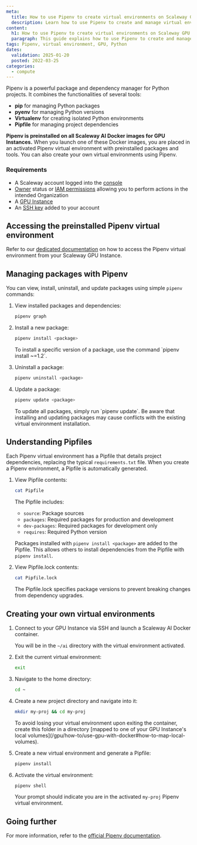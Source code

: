 ```yaml
---
meta:
  title: How to use Pipenv to create virtual environments on Scaleway GPU Instances
  description: Learn how to use Pipenv to create and manage virtual environments for your Python projects on Scaleway GPU Instances.
content:
  h1: How to use Pipenv to create virtual environments on Scaleway GPU Instances
  paragraph: This guide explains how to use Pipenv to create and manage virtual environments for Python projects on Scaleway GPU Instances.
tags: Pipenv, virtual environment, GPU, Python
dates:
  validation: 2025-01-20
  posted: 2022-03-25
categories:
  - compute
---
```


Pipenv is a powerful package and dependency manager for Python projects. It combines the functionalities of several tools:

- **pip** for managing Python packages
- **pyenv** for managing Python versions
- **Virtualenv** for creating isolated Python environments
- **Pipfile** for managing project dependencies

**Pipenv is preinstalled on all Scaleway AI Docker images for GPU Instances.** When you launch one of these Docker images, you are placed in an activated Pipenv virtual environment with preinstalled packages and tools. You can also create your own virtual environments using Pipenv.

<Macro id="requirements" />

### Requirements

- A Scaleway account logged into the [console](https://console.scaleway.com)
- [Owner](/iam/concepts/#owner) status or [IAM permissions](/iam/concepts/#permission) allowing you to perform actions in the intended Organization
- A [GPU Instance](/gpu/how-to/create-manage-gpu-instance/)
- An [SSH key](/organizations-and-projects/how-to/create-ssh-key/) added to your account

## Accessing the preinstalled Pipenv virtual environment

Refer to our [dedicated documentation](/gpu/how-to/use-preinstalled-env/#working-with-the-preinstalled-environment-on-ubuntu-focal-gpu-os-12) on how to access the Pipenv virtual environment from your Scaleway GPU Instance.

## Managing packages with Pipenv

You can view, install, uninstall, and update packages using simple `pipenv` commands:

1. View installed packages and dependencies:

    ```sh
    pipenv graph
    ```

2. Install a new package:

    ```sh
    pipenv install <package>
    ```

    <Message type="tip">
      To install a specific version of a package, use the command `pipenv install <package>~=1.2`.
    </Message>

3. Uninstall a package:

    ```sh
    pipenv uninstall <package>
    ```

4. Update a package:

    ```sh
    pipenv update <package>
    ```

    <Message type="tip">
      To update all packages, simply run `pipenv update`.
    </Message>

    <Message type="important">
      Be aware that installing and updating packages may cause conflicts with the existing virtual environment installation.
    </Message>

## Understanding Pipfiles

Each Pipenv virtual environment has a Pipfile that details project dependencies, replacing the typical `requirements.txt` file. When you create a Pipenv environment, a Pipfile is automatically generated.

1. View Pipfile contents:

    ```sh
    cat Pipfile
    ```

    The Pipfile includes:
    - `source`: Package sources
    - `packages`: Required packages for production and development
    - `dev-packages`: Required packages for development only
    - `requires`: Required Python version

    Packages installed with `pipenv install <package>` are added to the Pipfile. This allows others to install dependencies from the Pipfile with `pipenv install`.

2. View Pipfile.lock contents:

    ```sh
    cat Pipfile.lock
    ```

    The Pipfile.lock specifies package versions to prevent breaking changes from dependency upgrades.

## Creating your own virtual environments

1. Connect to your GPU Instance via SSH and launch a Scaleway AI Docker container.

    You will be in the `~/ai` directory with the virtual environment activated.

2. Exit the current virtual environment:

    ```sh
    exit
    ```

3. Navigate to the home directory:

    ```sh
    cd ~
    ```

4. Create a new project directory and navigate into it:

    ```sh
    mkdir my-proj && cd my-proj
    ```

    <Message type="tip">
      To avoid losing your virtual environment upon exiting the container, create this folder in a directory [mapped to one of your GPU Instance's local volumes](/gpu/how-to/use-gpu-with-docker#how-to-map-local-volumes).
    </Message>

5. Create a new virtual environment and generate a Pipfile:

    ```sh
    pipenv install
    ```

6. Activate the virtual environment:

    ```sh
    pipenv shell
    ```

    Your prompt should indicate you are in the activated `my-proj` Pipenv virtual environment.

## Going further

For more information, refer to the [official Pipenv documentation](https://docs.pipenv.org/).
